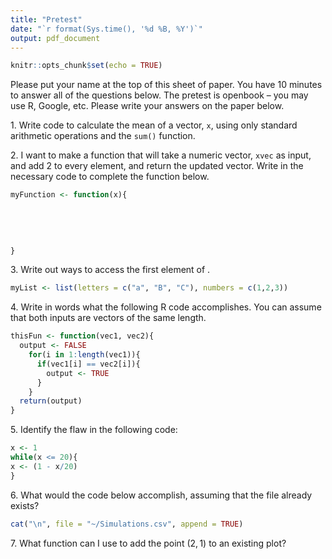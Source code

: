 ```yaml
---
title: "Pretest"
date: "`r format(Sys.time(), '%d %B, %Y')`"
output: pdf_document
---
```


```r
knitr::opts_chunk$set(echo = TRUE)
```

\textbf{This pretest is designed for me to better to understand your prior knowledge of R and statistical computing. There is no harm in leaving a question blank if you do not know the answer.  This does not count toward your grade}

Please put your name at the top of this sheet of paper. You have 10 minutes to answer all of the questions below. The pretest is openbook -- you may use R, Google, etc.  Please write your answers on the paper below.

1\. Write code to calculate the mean of a vector, `x`, using only standard arithmetic operations and the `sum()` function.
\vspace{8em}



2\. I want to make a function that will take a numeric vector, `xvec` as input, and add 2 to every element, and return the updated vector. Write in the necessary code to complete the function below.
```r
myFunction <- function(x){
  
  
  
  
  
}
```



3\. Write out \textit{three} ways to access the first element of \texttt{myList}.
```r
myList <- list(letters = c("a", "B", "C"), numbers = c(1,2,3))
```
\vspace{8em}




4\. Write in words what the following R code accomplishes. You can assume that both
inputs are vectors of the same length.
```r
thisFun <- function(vec1, vec2){
  output <- FALSE
    for(i in 1:length(vec1)){
      if(vec1[i] == vec2[i]){
        output <- TRUE
      }
    }
  return(output)
}
```

\vspace{8em}




5\. Identify the flaw in the following code:
```r
x <- 1
while(x <= 20){
x <- (1 - x/20)
}
```
\vspace{8em}




6\. What would the code below accomplish, assuming that the file \texttt{Simulations.csv} already exists?
```r
cat("\n", file = "~/Simulations.csv", append = TRUE)
```
\vspace{8em}


7\. What function can I use to add the point $(2,1)$ to an existing plot?


